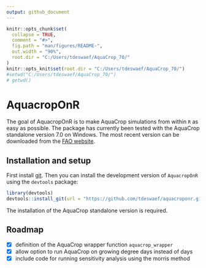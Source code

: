 ```yaml
---
output: github_document
---
```


<!-- README.md is generated from README.Rmd. Please edit that file -->

```r
knitr::opts_chunk$set(
  collapse = TRUE,
  comment = "#>",
  fig.path = "man/figures/README-",
  out.width = "90%",
  root.dir = "C:/Users/tdeswaef/AquaCrop_70/"
)
knitr::opts_knit$set(root.dir = "C:/Users/tdeswaef/AquaCrop_70/")
#setwd("C:/Users/tdeswaef/AquaCrop_70/")
# getwd()
```

# AquacropOnR

<!-- badges: start -->

<!-- badges: end -->

The goal of AquacropOnR is to make AquaCrop simulations from within `R` as easy as possible. The package has currently been tested with the AquaCrop standalone version 7.0 on Windows. The most recent version can be downloaded from the [FAO website](https://www.fao.org/aquacrop/software/aquacropplug-inprogramme/en/#c518670).

## Installation and setup

First install [git](https://git-scm.com/downloads).
Then you can install the development version of `AquacropOnR` using the `devtools` package:

``` r
library(devtools)
devtools::install_git(url = "https://github.com/tdeswaef/aquacroponr.git", force = TRUE)
```

The installation of the AquaCrop standalone version is required.


## Roadmap

- [x] definition of the AquaCrop wrapper function `aquacrop_wrapper`  
- [x] allow option to run AquaCrop on growing degree days instead of days  
- [x] include code for running sensitivity analysis using the morris method  

